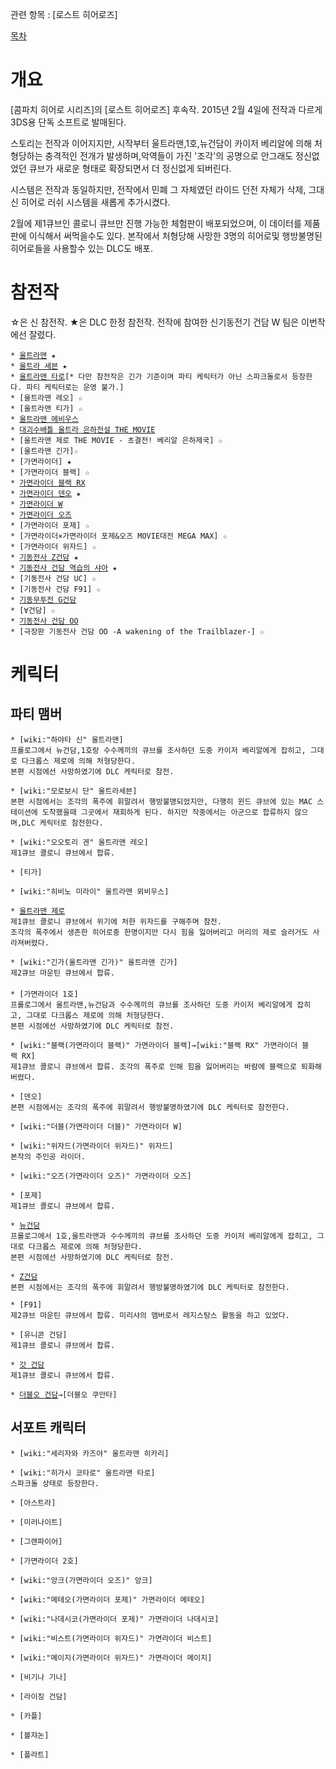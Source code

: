 관련 항목 : [로스트 히어로즈]

[[목차]]

= 개요 =
[콤파치 히어로 시리즈]의 [로스트 히어로즈] 후속작. 2015년 2월 4일에 전작과 다르게 3DS용 단독 소프트로 발매된다.

스토리는 전작과 이어지지만, 시작부터 울트라맨,1호,뉴건담이 카이저 베리알에 의해 처형당하는 충격적인 전개가 발생하며,악역들이 가진 '조각'의 공명으로 안그래도 정신없었던 큐브가 새로운 형태로 확장되면서 더 정신없게 되버린다.

시스템은 전작과 동일하지만, 전작에서 민폐 그 자체였던 라이드 던전 자체가 삭제, 그대신 히어로 러쉬 시스템을 새롭게 추가시켰다.

2월에 제1큐브인 콜로니 큐브만 진행 가능한 체험판이 배포되었으며, 이 데이터를 제품판에 이식해서 써먹을수도 있다. 본작에서 처형당해 사망한 3명의 히어로및 행방불명된 히어로들을 사용할수 있는 DLC도 배포.

= 참전작 =
☆은 신 참전작. ★은 DLC 한정 참전작. 
전작에 참여한 신기동전기 건담 W 팀은 이번작에선 잘렸다.

 * [[울트라맨]] ★
 * [[울트라 세븐]] ★
 * [[울트라맨 타로]][* 다만 참전작은 긴가 기준이며 파티 케릭터가 아닌 스파크돌로서 등장한다. 파티 케릭터로는 운영 불가.]
 * [울트라맨 레오] ☆
 * [울트라맨 티가] ☆
 * [[울트라맨 메비우스]]
 * [[대괴수배틀 울트라 은하전설 THE MOVIE]] 
 * [울트라맨 제로 THE MOVIE - 초결전! 베리알 은하제국] ☆
 * [울트라맨 긴가]☆
 * [가면라이더] ★
 * [가면라이더 블랙] ☆
 * [[가면라이더 블랙 RX]]
 * [[가면라이더 덴오]] ★
 * [[가면라이더 W]]
 * [[가면라이더 오즈]]
 * [가면라이더 포제] ☆
 * [가면라이더×가면라이더 포제&오즈 MOVIE대전 MEGA MAX] ☆
 * [가면라이더 위자드] ☆
 * [[기동전사 Z건담]] ★
 * [[기동전사 건담 역습의 샤아]] ★
 * [기동전사 건담 UC] ☆
 * [기동전사 건담 F91] ☆
 * [[기동무투전 G건담]]
 * [∀건담] ☆
 * [[기동전사 건담 OO]]
 * [극장판 기동전사 건담 OO -A wakening of the Trailblazer-] ☆

= 케릭터 =
== 파티 맴버 ==
 * [wiki:"하야타 신" 울트라맨]
 프롤로그에서 뉴건담,1호랑 수수께끼의 큐브를 조사하던 도중 카이저 베리알에게 잡히고, 그대로 다크롭스 제로에 의해 처형당한다.
 본편 시점에선 사망하였기에 DLC 케릭터로 참전.

 * [wiki:"모로보시 단" 울트라세븐]
 본편 시점에서는 조각의 폭주에 휘말려서 행방불명되었지만, 다행히 윈드 큐브에 있는 MAC 스테이션에 도착했을때 그곳에서 재회하게 된다. 하지만 작중에서는 아군으로 합류하지 않으며,DLC 케릭터로 참전한다.

 * [wiki:"오오토리 겐" 울트라맨 레오]
 제1큐브 콜로니 큐브에서 합류.

 * [티가]

 * [wiki:"히비노 미라이" 울트라맨 뫼비우스]

 * [[울트라맨 제로]]
 제1큐브 콜로니 큐브에서 위기에 처한 위자드를 구해주며 참전.
 조각의 폭주에서 생존한 히어로중 한명이지만 다시 힘을 잃어버리고 머리의 제로 슬러거도 사라져버렸다.

 * [wiki:"긴가(울트라맨 긴가)" 울트라맨 긴가]
 제2큐브 마운틴 큐브에서 합류.
 
 * [가면라이더 1호]
 프롤로그에서 울트라맨,뉴건담과 수수께끼의 큐브를 조사하던 도중 카이저 베리알에게 잡히고, 그대로 다크롭스 제로에 의해 처형당한다.
 본편 시점에선 사망하였기에 DLC 케릭터로 참전.

 * [wiki:"블랙(가면라이더 블랙)" 가면라이더 블랙]→[wiki:"블랙 RX" 가면라이더 블랙 RX]
 제1큐브 콜로니 큐브에서 합류. 조각의 폭주로 인해 힘을 잃어버리는 바람에 블랙으로 퇴화해버렸다.

 * [덴오]
 본편 시점에서는 조각의 폭주에 휘말려서 행방불명하였기에 DLC 케릭터로 참전한다.

 * [wiki:"더블(가면라이더 더블)" 가면라이더 W]

 * [wiki:"위자드(가면라이더 위자드)" 위자드]
 본작의 주인공 라이더.

 * [wiki:"오즈(가면라이더 오즈)" 가면라이더 오즈]

 * [포제]
 제1큐브 콜로니 큐브에서 합류.

 * [[뉴건담]]
 프롤로그에서 1호,울트라맨과 수수께끼의 큐브를 조사하던 도중 카이저 베리알에게 잡히고, 그대로 다크롭스 제로에 의해 처형당한다.
 본편 시점에선 사망하였기에 DLC 케릭터로 참전.

 * [[Z건담]]
 본편 시점에서는 조각의 폭주에 휘말려서 행방불명하였기에 DLC 케릭터로 참전한다.

 * [F91]
 제2큐브 마운틴 큐브에서 합류. 미리샤의 맴버로서 레지스탕스 활동을 하고 있었다.

 * [유니콘 건담]
 제1큐브 콜로니 큐브에서 합류.

 * [[갓 건담]]
 제1큐브 콜로니 큐브에서 합류.

 * [[더블오 건담]]→[더블오 쿠안타]

== 서포트 캐릭터 ==
 * [wiki:"세리자와 카즈야" 울트라맨 히카리]

 * [wiki:"히가시 코타로" 울트라맨 타로]
 스파크돌 상태로 등장한다.

 * [아스트라]

 * [미러나이트]

 * [그렌파이어]

 * [가면라이더 2호]

 * [wiki:"앙크(가면라이더 오즈)" 앙크]

 * [wiki:"메테오(가면라이더 포제)" 가면라이더 메테오]

 * [wiki:"나데시코(가면라이더 포제)" 가면라이더 나데시코]

 * [wiki:"비스트(가면라이더 위자드)" 가면라이더 비스트]

 * [wiki:"메이지(가면라이더 위자드)" 가면라이더 메이지]

 * [비기나 기나]

 * [라이징 건담]

 * [카플]

 * [볼쟈논]

 * [플라트]
